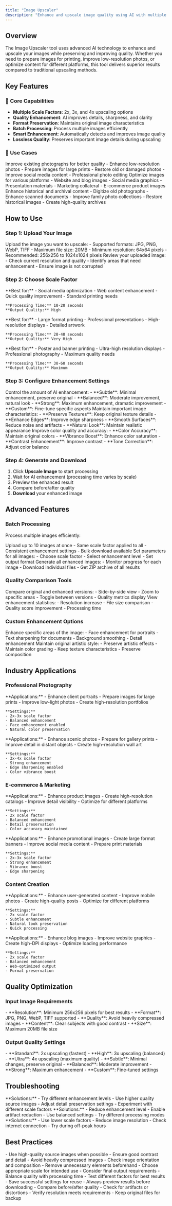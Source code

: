 ```yaml
---
title: "Image Upscaler"
description: "Enhance and upscale image quality using AI with multiple scale factors"
---
```


## Overview

The Image Upscaler tool uses advanced AI technology to enhance and upscale your images while preserving and improving quality. Whether you need to prepare images for printing, improve low-resolution photos, or optimize content for different platforms, this tool delivers superior results compared to traditional upscaling methods.

## Key Features

### 🎯 Core Capabilities

- **Multiple Scale Factors**: 2x, 3x, and 4x upscaling options
- **Quality Enhancement**: AI improves details, sharpness, and clarity
- **Format Preservation**: Maintains original image characteristics
- **Batch Processing**: Process multiple images efficiently
- **Smart Enhancement**: Automatically detects and improves image quality
- **Lossless Quality**: Preserves important image details during upscaling

### 🎨 Use Cases

<AccordionGroup>
  <Accordion title="Photo Enhancement & Restoration">
    Improve existing photographs for better quality
    - Enhance low-resolution photos
    - Prepare images for large prints
    - Restore old or damaged photos
    - Improve social media content
    - Professional photo editing
  </Accordion>
  
  <Accordion title="Digital Content Creation">
    Optimize images for various platforms
    - Website and blog images
    - Social media graphics
    - Presentation materials
    - Marketing collateral
    - E-commerce product images
  </Accordion>
  
  <Accordion title="Archive & Preservation">
    Enhance historical and archival content
    - Digitize old photographs
    - Enhance scanned documents
    - Improve family photo collections
    - Restore historical images
    - Create high-quality archives
  </Accordion>
</AccordionGroup>

## How to Use

### Step 1: Upload Your Image

<Steps>
  <Step title="Select Image">
    Upload the image you want to upscale:
    - Supported formats: JPG, PNG, WebP, TIFF
    - Maximum file size: 20MB
    - Minimum resolution: 64x64 pixels
    - Recommended: 256x256 to 1024x1024 pixels
  </Step>
  
  <Step title="Image Preview">
    Review your uploaded image:
    - Check current resolution and quality
    - Identify areas that need enhancement
    - Ensure image is not corrupted
  </Step>
</Steps>

### Step 2: Choose Scale Factor

<AccordionGroup>
  <Accordion title="2x Upscaling">
    **Best for:**
    - Social media optimization
    - Web content enhancement
    - Quick quality improvement
    - Standard printing needs
    
    **Processing Time:** 10-20 seconds
    **Output Quality:** High
  </Accordion>
  
  <Accordion title="3x Upscaling">
    **Best for:**
    - Large format printing
    - Professional presentations
    - High-resolution displays
    - Detailed artwork
    
    **Processing Time:** 20-40 seconds
    **Output Quality:** Very High
  </Accordion>
  
  <Accordion title="4x Upscaling">
    **Best for:**
    - Poster and banner printing
    - Ultra-high resolution displays
    - Professional photography
    - Maximum quality needs
    
    **Processing Time:** 30-60 seconds
    **Output Quality:** Maximum
  </Accordion>
</AccordionGroup>

### Step 3: Configure Enhancement Settings

<AccordionGroup>
  <Accordion title="Enhancement Level">
    Control the amount of AI enhancement:
    - **Subtle**: Minimal enhancement, preserve original
    - **Balanced**: Moderate improvement, natural look
    - **Strong**: Maximum enhancement, dramatic improvement
    - **Custom**: Fine-tune specific aspects
  </Accordion>
  
  <Accordion title="Detail Preservation">
    Maintain important image characteristics:
    - **Preserve Textures**: Keep original texture details
    - **Enhance Edges**: Improve edge sharpness
    - **Smooth Surfaces**: Reduce noise and artifacts
    - **Natural Look**: Maintain realistic appearance
  </Accordion>
  
  <Accordion title="Color Enhancement">
    Improve color quality and accuracy:
    - **Color Accuracy**: Maintain original colors
    - **Vibrance Boost**: Enhance color saturation
    - **Contrast Enhancement**: Improve contrast
    - **Tone Correction**: Adjust color balance
  </Accordion>
</AccordionGroup>

### Step 4: Generate and Download

1. Click **Upscale Image** to start processing
2. Wait for AI enhancement (processing time varies by scale)
3. Preview the enhanced result
4. Compare before/after quality
5. **Download** your enhanced image

## Advanced Features

### Batch Processing

Process multiple images efficiently:

<Steps>
  <Step title="Select Multiple Images">
    Upload up to 10 images at once
    - Same scale factor applied to all
    - Consistent enhancement settings
    - Bulk download available
  </Step>
  
  <Step title="Configure Batch Settings">
    Set parameters for all images:
    - Choose scale factor
    - Select enhancement level
    - Set output format
  </Step>
  
  <Step title="Process and Download">
    Generate all enhanced images:
    - Monitor progress for each image
    - Download individual files
    - Get ZIP archive of all results
  </Step>
</Steps>

### Quality Comparison Tools

<AccordionGroup>
  <Accordion title="Before/After Comparison">
    Compare original and enhanced versions:
    - Side-by-side view
    - Zoom to specific areas
    - Toggle between versions
    - Quality metrics display
  </Accordion>
  
  <Accordion title="Quality Metrics">
    View enhancement statistics:
    - Resolution increase
    - File size comparison
    - Quality score improvement
    - Processing time
  </Accordion>
</AccordionGroup>

### Custom Enhancement Options

<AccordionGroup>
  <Accordion title="Selective Enhancement">
    Enhance specific areas of the image:
    - Face enhancement for portraits
    - Text sharpening for documents
    - Background smoothing
    - Detail enhancement
  </Accordion>
  
  <Accordion title="Style Preservation">
    Maintain original artistic style:
    - Preserve artistic effects
    - Maintain color grading
    - Keep texture characteristics
    - Preserve composition
  </Accordion>
</AccordionGroup>

## Industry Applications

### Professional Photography

<AccordionGroup>
  <Accordion title="Portrait Photography">
    **Applications:**
    - Enhance client portraits
    - Prepare images for large prints
    - Improve low-light photos
    - Create high-resolution portfolios
    
    **Settings:**
    - 2x-3x scale factor
    - Balanced enhancement
    - Face enhancement enabled
    - Natural color preservation
  </Accordion>
  
  <Accordion title="Landscape Photography">
    **Applications:**
    - Enhance scenic photos
    - Prepare for gallery prints
    - Improve detail in distant objects
    - Create high-resolution wall art
    
    **Settings:**
    - 3x-4x scale factor
    - Strong enhancement
    - Edge sharpening enabled
    - Color vibrance boost
  </Accordion>
</AccordionGroup>

### E-commerce & Marketing

<AccordionGroup>
  <Accordion title="Product Photography">
    **Applications:**
    - Enhance product images
    - Create high-resolution catalogs
    - Improve detail visibility
    - Optimize for different platforms
    
    **Settings:**
    - 2x scale factor
    - Balanced enhancement
    - Detail preservation
    - Color accuracy maintained
  </Accordion>
  
  <Accordion title="Marketing Materials">
    **Applications:**
    - Enhance promotional images
    - Create large format banners
    - Improve social media content
    - Prepare print materials
    
    **Settings:**
    - 2x-3x scale factor
    - Strong enhancement
    - Vibrance boost
    - Edge sharpening
  </Accordion>
</AccordionGroup>

### Content Creation

<AccordionGroup>
  <Accordion title="Social Media">
    **Applications:**
    - Enhance user-generated content
    - Improve mobile photos
    - Create high-quality posts
    - Optimize for different platforms
    
    **Settings:**
    - 2x scale factor
    - Subtle enhancement
    - Natural look preservation
    - Quick processing
  </Accordion>
  
  <Accordion title="Web Content">
    **Applications:**
    - Enhance blog images
    - Improve website graphics
    - Create high-DPI displays
    - Optimize loading performance
    
    **Settings:**
    - 2x scale factor
    - Balanced enhancement
    - Web-optimized output
    - Format preservation
  </Accordion>
</AccordionGroup>

## Quality Optimization

### Input Image Requirements

<Accordion title="Best Practices">
- **Resolution**: Minimum 256x256 pixels for best results
- **Format**: JPG, PNG, WebP, TIFF supported
- **Quality**: Avoid heavily compressed images
- **Content**: Clear subjects with good contrast
- **Size**: Maximum 20MB file size
</Accordion>

### Output Quality Settings

<AccordionGroup>
  <Accordion title="Resolution Options">
    - **Standard**: 2x upscaling (fastest)
    - **High**: 3x upscaling (balanced)
    - **Ultra**: 4x upscaling (maximum quality)
  </Accordion>
  
  <Accordion title="Enhancement Levels">
    - **Subtle**: Minimal changes, preserve original
    - **Balanced**: Moderate improvement
    - **Strong**: Maximum enhancement
    - **Custom**: Fine-tuned settings
  </Accordion>
</AccordionGroup>

## Troubleshooting

<AccordionGroup>
  <Accordion title="Poor Enhancement Results">
    **Solutions:**
    - Try different enhancement levels
    - Use higher quality source images
    - Adjust detail preservation settings
    - Experiment with different scale factors
  </Accordion>
  
  <Accordion title="Artifacts or Distortions">
    **Solutions:**
    - Reduce enhancement level
    - Enable artifact reduction
    - Use balanced settings
    - Try different processing modes
  </Accordion>
  
  <Accordion title="Slow Processing">
    **Solutions:**
    - Use lower scale factors
    - Reduce image resolution
    - Check internet connection
    - Try during off-peak hours
  </Accordion>
</AccordionGroup>

## Best Practices

<Accordion title="Image Preparation">
- Use high-quality source images when possible
- Ensure good contrast and detail
- Avoid heavily compressed images
- Check image orientation and composition
- Remove unnecessary elements beforehand
</Accordion>

<Accordion title="Scale Factor Selection">
- Choose appropriate scale for intended use
- Consider final output requirements
- Balance quality with processing time
- Test different factors for best results
- Save successful settings for reuse
</Accordion>

<Accordion title="Quality Control">
- Always preview results before downloading
- Compare before/after quality
- Check for artifacts or distortions
- Verify resolution meets requirements
- Keep original files for backup
</Accordion>
